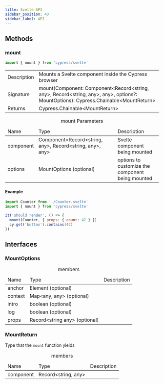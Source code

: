 ```yaml
---
title: Svelte API
sidebar_position: 40
sidebar_label: API
---
```


## Methods

### mount

```js
import { mount } from 'cypress/svelte'
```

<table class="api-table table-list">
  <tr>
    <td>Description</td>
    <td>Mounts a Svelte component inside the Cypress browser</td>
  </tr>
  <tr>
    <td>Signature</td>
    <td>
      mount(Component: Component&lt;Record&lt;string, any&gt;, Record&lt;string,
      any&gt;, any&gt;, options?: MountOptions):
      Cypress.Chainable&lt;MountReturn&gt;
    </td>
  </tr>
  <tr>
    <td>Returns</td>
    <td>Cypress.Chainable&lt;MountReturn&gt;</td>
  </tr>
</table>

<table class="api-table">
  <caption>mount Parameters</caption>
  <thead>
    <td>Name</td>
    <td>Type</td>
    <td>Description</td>
  </thead>
  <tr>
    <td>component</td>
    <td>
      Component&lt;Record&lt;string, any&gt;, Record&lt;string, any&gt;, any&gt;
    </td>
    <td>Svelte component being mounted</td>
  </tr>
  <tr>
    <td>options</td>
    <td>MountOptions (optional)</td>
    <td>options to customize the component being mounted</td>
  </tr>
</table>

#### Example

```js
import Counter from './Counter.svelte'
import { mount } from 'cypress/svelte'

it('should render', () => {
  mount(Counter, { props: { count: 42 } })
  cy.get('button').contains(42)
})
```

## Interfaces

### MountOptions

<table class="api-table">
  <caption>members</caption>
  <thead>
    <td>Name</td>
    <td>Type</td>
    <td>Description</td>
  </thead>
  <tr>
    <td>anchor</td>
    <td>Element (optional)</td>
    <td></td>
  </tr>
  <tr>
    <td>context</td>
    <td>Map&lt;any, any&gt; (optional)</td>
    <td></td>
  </tr>
  <tr>
    <td>intro</td>
    <td>boolean (optional)</td>
    <td></td>
  </tr>
  <tr>
    <td>log</td>
    <td>boolean (optional)</td>
    <td></td>
  </tr>
  <tr>
    <td>props</td>
    <td>Record&lt;string any&gt; (optional)</td>
    <td></td>
  </tr>
</table>

### MountReturn

Type that the `mount` function yields

<table class="api-table">
  <caption>members</caption>
  <thead>
    <td>Name</td>
    <td>Type</td>
    <td>Description</td>
  </thead>
  <tr>
    <td>component</td>
    <td>Record&lt;string, any&gt;</td>
    <td></td>
  </tr>
</table>
